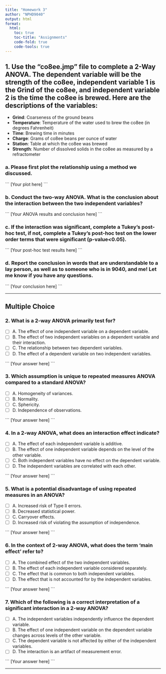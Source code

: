 ```yaml
---
title: "Homework 3"
author: "NPHD9040"
output: html
format:
  html:
    toc: true
    toc-title: "Assignments"
    code-fold: true
    code-tools: true
---
```


## 1. Use the “co8ee.jmp” file to complete a 2-Way ANOVA. The dependent variable will be the strength of the co8ee, independent variable 1 is the Grind of the co8ee, and independent variable 2 is the time the co8ee is brewed. Here are the descriptions of the variables:

- **Grind**: Coarseness of the ground beans
- **Temperature**: Temperature of the water used to brew the co8ee (in degrees Fahrenheit)
- **Time**: Brewing time in minutes
- **Charge**: Grams of co8ee beans per ounce of water
- **Station**: Table at which the co8ee was brewed
- **Strength**: Number of dissolved solids in the co8ee as measured by a refractometer

### a. Please first plot the relationship using a method we discussed.

\`\`\`
[Your plot here]
\`\`\`

### b. Conduct the two-way ANOVA. What is the conclusion about the interaction between the two independent variables?

\`\`\`
[Your ANOVA results and conclusion here]
\`\`\`

### c. If the interaction was significant, complete a Tukey’s post-hoc test, if not, complete a Tukey’s post-hoc test on the lower order terms that were significant (p-value<0.05).

\`\`\`
[Your post-hoc test results here]
\`\`\`

### d. Report the conclusion in words that are understandable to a lay person, as well as to someone who is in 9040, and me! Let me know if you have any questions.

\`\`\`
[Your conclusion here]
\`\`\`

---

## Multiple Choice

### 2. What is a 2-way ANOVA primarily test for?

- [ ] A. The effect of one independent variable on a dependent variable.
- [ ] B. The effect of two independent variables on a dependent variable and their interaction.
- [ ] C. The relationship between two dependent variables.
- [ ] D. The effect of a dependent variable on two independent variables.

\`\`\`
[Your answer here]
\`\`\`

### 3. Which assumption is unique to repeated measures ANOVA compared to a standard ANOVA?

- [ ] A. Homogeneity of variances.
- [ ] B. Normality.
- [ ] C. Sphericity.
- [ ] D. Independence of observations.

\`\`\`
[Your answer here]
\`\`\`

### 4. In a 2-way ANOVA, what does an interaction effect indicate?

- [ ] A. The effect of each independent variable is additive.
- [ ] B. The effect of one independent variable depends on the level of the other variable.
- [ ] C. Both independent variables have no effect on the dependent variable.
- [ ] D. The independent variables are correlated with each other.

\`\`\`
[Your answer here]
\`\`\`

### 5. What is a potential disadvantage of using repeated measures in an ANOVA?

- [ ] A. Increased risk of Type II errors.
- [ ] B. Decreased statistical power.
- [ ] C. Carryover effects.
- [ ] D. Increased risk of violating the assumption of independence.

\`\`\`
[Your answer here]
\`\`\`

### 6. In the context of 2-way ANOVA, what does the term 'main effect' refer to?

- [ ] A. The combined effect of the two independent variables.
- [ ] B. The effect of each independent variable considered separately.
- [ ] C. The effect that is common to both independent variables.
- [ ] D. The effect that is not accounted for by the independent variables.

\`\`\`
[Your answer here]
\`\`\`

### 7. Which of the following is a correct interpretation of a significant interaction in a 2-way ANOVA?

- [ ] A. The independent variables independently influence the dependent variable.
- [ ] B. The effect of one independent variable on the dependent variable changes across levels of the other variable.
- [ ] C. The dependent variable is not affected by either of the independent variables.
- [ ] D. The interaction is an artifact of measurement error.

\`\`\`
[Your answer here]
\`\`\`

---
